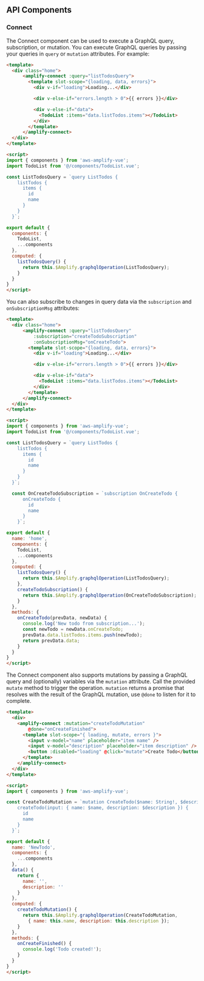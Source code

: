 ## API Components

### Connect

The Connect component can be used to execute a GraphQL query, subscription, or mutation. You can execute GraphQL queries by passing your queries in `query` or `mutation` attributes. For example:

```html
<template>
  <div class="home">
      <amplify-connect :query="listTodosQuery">
        <template slot-scope="{loading, data, errors}">
          <div v-if="loading">Loading...</div>

          <div v-else-if="errors.length > 0">{{ errors }}</div>

          <div v-else-if="data">
            <TodoList :items="data.listTodos.items"></TodoList>
          </div>
        </template>
      </amplify-connect>
  </div>
</template>

<script>
import { components } from 'aws-amplify-vue';
import TodoList from '@/components/TodoList.vue';

const ListTodosQuery = `query ListTodos {
    listTodos {
      items {
        id
        name
      }
    }
  }`;

export default {
  components: {
    TodoList,
    ...components
  },
  computed: {
    listTodosQuery() {
      return this.$Amplify.graphqlOperation(ListTodosQuery);
    }
  }
}
</script>
```

You can also subscribe to changes in query data via the `subscription` and `onSubscriptionMsg` attributes:

```html
<template>
  <div class="home">
      <amplify-connect :query="listTodosQuery"
          :subscription="createTodoSubscription"
          :onSubscriptionMsg="onCreateTodo">
        <template slot-scope="{loading, data, errors}">
          <div v-if="loading">Loading...</div>

          <div v-else-if="errors.length > 0">{{ errors }}</div>

          <div v-else-if="data">
            <TodoList :items="data.listTodos.items"></TodoList>
          </div>
        </template>
      </amplify-connect>
  </div>
</template>

<script>
import { components } from 'aws-amplify-vue';
import TodoList from '@/components/TodoList.vue';

const ListTodosQuery = `query ListTodos {
    listTodos {
      items {
        id
        name
      }
    }
  }`;

  const OnCreateTodoSubscription = `subscription OnCreateTodo {
      onCreateTodo {
        id
        name
      }
    }`;

export default {
  name: 'home',
  components: {
    TodoList,
    ...components
  },
  computed: {
    listTodosQuery() {
      return this.$Amplify.graphqlOperation(ListTodosQuery);
    },
    createTodoSubscription() {
      return this.$Amplify.graphqlOperation(OnCreateTodoSubscription);
    }
  },
  methods: {
    onCreateTodo(prevData, newData) {
      console.log('New todo from subscription...');
      const newTodo = newData.onCreateTodo;
      prevData.data.listTodos.items.push(newTodo);
      return prevData.data;
    }
  }
}
</script>
```

The Connect component also supports mutations by passing a GraphQL query and (optionally) variables via the `mutation` attribute. Call the provided `mutate` method to trigger the operation. `mutation` returns a promise that resolves with the result of the GraphQL mutation, use `@done` to listen for it to complete.

```html
<template>
  <div>
    <amplify-connect :mutation="createTodoMutation"
        @done="onCreateFinished">
      <template slot-scope="{ loading, mutate, errors }">
        <input v-model="name" placeholder="item name" />
        <input v-model="description" placeholder="item description" />
        <button :disabled="loading" @click="mutate">Create Todo</button>
      </template>
    </amplify-connect>
  </div>
</template>

<script>
import { components } from 'aws-amplify-vue';

const CreateTodoMutation = `mutation CreateTodo($name: String!, $description: String) {
    createTodo(input: { name: $name, description: $description }) {
      id
      name
    }
  }`;

export default {
  name: 'NewTodo',
  components: {
    ...components
  },
  data() {
    return {
      name: '',
      description: ''
    }
  },
  computed: {
    createTodoMutation() {
      return this.$Amplify.graphqlOperation(CreateTodoMutation,
        { name: this.name, description: this.description });
    }
  },
  methods: {
    onCreateFinished() {
      console.log('Todo created!');
    }
  }
}
</script>
```

